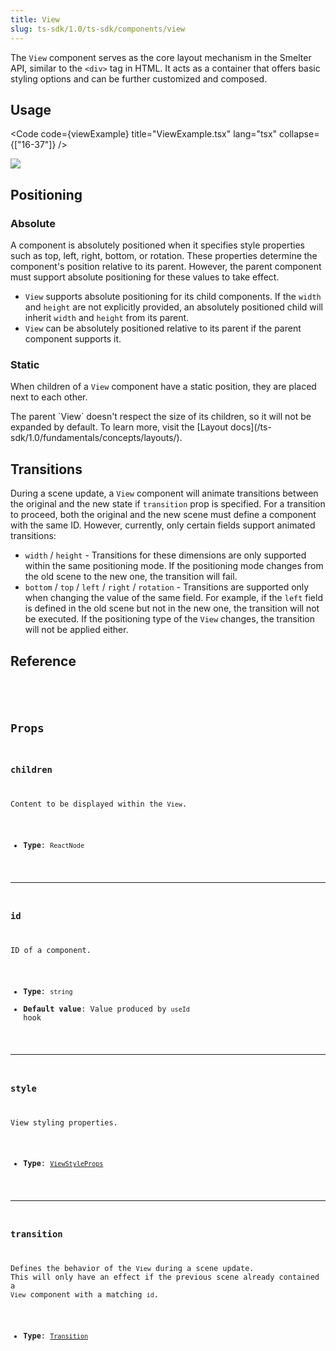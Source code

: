```yaml
---
title: View
slug: ts-sdk/1.0/ts-sdk/components/view
---
```



The `View` component serves as the core layout mechanism in the Smelter API, similar to the `<div>` tag in HTML. It acts as a container that offers basic styling options and can be further customized and composed.

## Usage

<Code code={viewExample} title="ViewExample.tsx" lang="tsx" collapse={["16-37"]} />

<CollapsibleDetails summaryTitle="Example output">
  <img src={ExampleImage.src} />
</CollapsibleDetails>

## Positioning

### Absolute

A component is absolutely positioned when it specifies style properties such as top, left, right, bottom, or rotation. These properties determine the component's position relative to its parent. However, the parent component must support absolute positioning for these values to take effect.

* `View` supports absolute positioning for its child components. If the `width` and `height` are not explicitly provided, an absolutely positioned child will inherit `width` and `height` from its parent.
* `View` can be absolutely positioned relative to its parent if the parent component supports it.

### Static

When children of a `View` component have a static position, they are placed next to each other.

<Aside type="caution">
  The parent `View` doesn't respect the size of its children, so it will not be
  expanded by default. To learn more, visit the [Layout
  docs](/ts-sdk/1.0/fundamentals/concepts/layouts/).
</Aside>

## Transitions

During a scene update, a `View` component will animate transitions between the original and the new state if `transition` prop is specified. For a transition to proceed, both the original and the new scene must define a component with the same ID. However, currently, only certain fields support animated transitions:

* `width` / `height` - Transitions for these dimensions are only supported within the same positioning mode. If the positioning mode changes from the old scene to the new one, the transition will fail.
* `bottom` / `top` / `left` / `right` / `rotation` - Transitions are supported only when changing the value of the same field. For example, if the `left` field is defined in the old scene but not in the new one, the transition will not be executed. If the positioning type of the `View` changes, the transition will not be applied either.

## Reference

<CollapsibleDetails summaryTitle="Type definitions" open>
  <Code
    code={`
type ViewProps = {
  id?: string;
  children?: ReactNode;
  style?: ViewStyleProps;
  transition?: Transition;
}
`}
    lang="tsx"
  />
</CollapsibleDetails>

## Props

### children

Content to be displayed within the `View`.

* **Type**: `ReactNode`

***

### id

ID of a component.

* **Type**: `string`
* **Default value**: Value produced by `useId` hook

***

### style

View styling properties.

* **Type**: [`ViewStyleProps`](/ts-sdk/1.0/ts-sdk/props/view-style-props)

***

### transition

Defines the behavior of the `View` during a scene update. This will only have an effect if the previous scene already contained a `View` component with a matching `id`.

* **Type**: [`Transition`](/ts-sdk/1.0/ts-sdk/props/transition)
